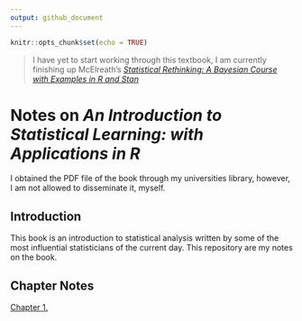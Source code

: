 ```yaml
---
output: github_document
---
```


```r
knitr::opts_chunk$set(echo = TRUE)
```

> I have yet to start working through this textbook, I am currently finishing up McElreath's [*Statistical Rethinking: A Bayesian Course with Examples in R and Stan*](https://github.com/jhrcook/statistical-rethinking)

# Notes on *An Introduction to Statistical Learning: with Applications in R*

I obtained the PDF file of the book through my universities library, however, I am not allowed to disseminate it, myself.


## Introduction

This book is an introduction to statistical analysis written by some of the most influential statisticians of the current day.
This repository are my notes on the book.


## Chapter Notes

[Chapter 1. ]()
